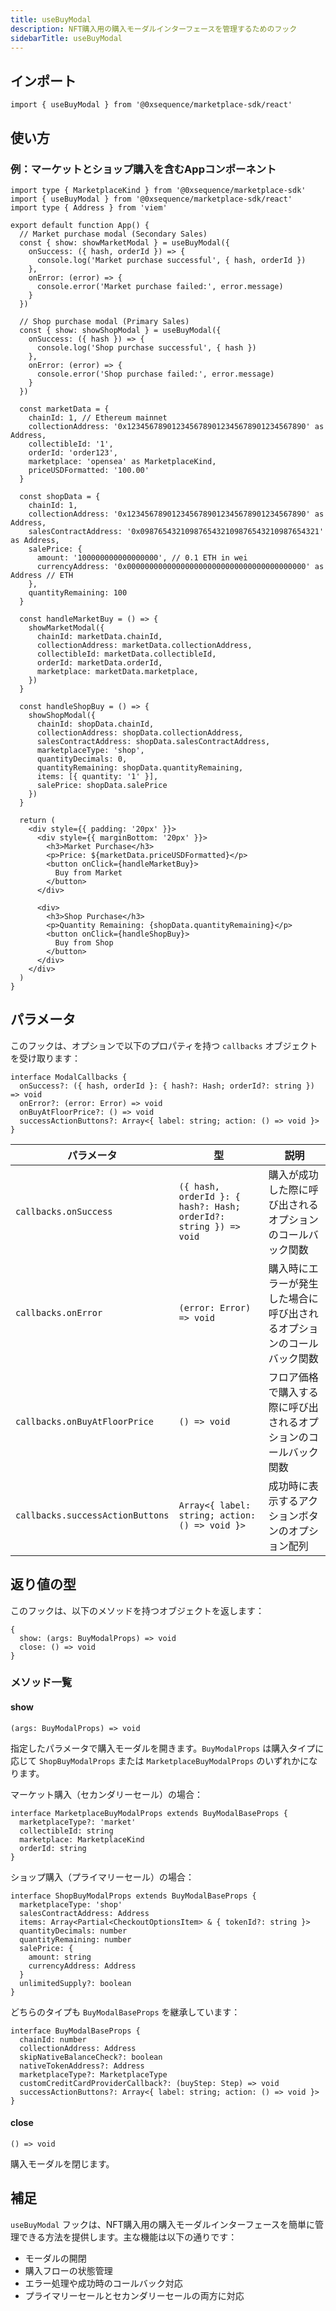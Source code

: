 ```yaml
---
title: useBuyModal
description: NFT購入用の購入モーダルインターフェースを管理するためのフック
sidebarTitle: useBuyModal
---
```


## インポート

```tsx
import { useBuyModal } from '@0xsequence/marketplace-sdk/react'
```

## 使い方

### 例：マーケットとショップ購入を含むAppコンポーネント

```tsx
import type { MarketplaceKind } from '@0xsequence/marketplace-sdk'
import { useBuyModal } from '@0xsequence/marketplace-sdk/react'
import type { Address } from 'viem'

export default function App() {
  // Market purchase modal (Secondary Sales)
  const { show: showMarketModal } = useBuyModal({
    onSuccess: ({ hash, orderId }) => {
      console.log('Market purchase successful', { hash, orderId })
    },
    onError: (error) => {
      console.error('Market purchase failed:', error.message)
    }
  })

  // Shop purchase modal (Primary Sales)
  const { show: showShopModal } = useBuyModal({
    onSuccess: ({ hash }) => {
      console.log('Shop purchase successful', { hash })
    },
    onError: (error) => {
      console.error('Shop purchase failed:', error.message)
    }
  })

  const marketData = {
    chainId: 1, // Ethereum mainnet
    collectionAddress: '0x1234567890123456789012345678901234567890' as Address,
    collectibleId: '1',
    orderId: 'order123',
    marketplace: 'opensea' as MarketplaceKind,
    priceUSDFormatted: '100.00'
  }

  const shopData = {
    chainId: 1,
    collectionAddress: '0x1234567890123456789012345678901234567890' as Address,
    salesContractAddress: '0x0987654321098765432109876543210987654321' as Address,
    salePrice: {
      amount: '100000000000000000', // 0.1 ETH in wei
      currencyAddress: '0x0000000000000000000000000000000000000000' as Address // ETH
    },
    quantityRemaining: 100
  }

  const handleMarketBuy = () => {
    showMarketModal({
      chainId: marketData.chainId,
      collectionAddress: marketData.collectionAddress,
      collectibleId: marketData.collectibleId,
      orderId: marketData.orderId,
      marketplace: marketData.marketplace,
    })
  }

  const handleShopBuy = () => {
    showShopModal({
      chainId: shopData.chainId,
      collectionAddress: shopData.collectionAddress,
      salesContractAddress: shopData.salesContractAddress,
      marketplaceType: 'shop',
      quantityDecimals: 0,
      quantityRemaining: shopData.quantityRemaining,
      items: [{ quantity: '1' }],
      salePrice: shopData.salePrice
    })
  }

  return (
    <div style={{ padding: '20px' }}>
      <div style={{ marginBottom: '20px' }}>
        <h3>Market Purchase</h3>
        <p>Price: ${marketData.priceUSDFormatted}</p>
        <button onClick={handleMarketBuy}>
          Buy from Market
        </button>
      </div>

      <div>
        <h3>Shop Purchase</h3>
        <p>Quantity Remaining: {shopData.quantityRemaining}</p>
        <button onClick={handleShopBuy}>
          Buy from Shop
        </button>
      </div>
    </div>
  )
}
```

## パラメータ
このフックは、オプションで以下のプロパティを持つ `callbacks` オブジェクトを受け取ります：

```tsx
interface ModalCallbacks {
  onSuccess?: ({ hash, orderId }: { hash?: Hash; orderId?: string }) => void
  onError?: (error: Error) => void
  onBuyAtFloorPrice?: () => void
  successActionButtons?: Array<{ label: string; action: () => void }>
}
```

| パラメータ                            | 型                                                                | 説明                                  |
| -------------------------------- | ---------------------------------------------------------------- | ----------------------------------- |
| `callbacks.onSuccess`            | `({ hash, orderId }: { hash?: Hash; orderId?: string }) => void` | 購入が成功した際に呼び出されるオプションのコールバック関数       |
| `callbacks.onError`              | `(error: Error) => void`                                         | 購入時にエラーが発生した場合に呼び出されるオプションのコールバック関数 |
| `callbacks.onBuyAtFloorPrice`    | `() => void`                                                     | フロア価格で購入する際に呼び出されるオプションのコールバック関数    |
| `callbacks.successActionButtons` | `Array<{ label: string; action: () => void }>`                   | 成功時に表示するアクションボタンのオプション配列            |

## 返り値の型
このフックは、以下のメソッドを持つオブジェクトを返します：

```tsx
{
  show: (args: BuyModalProps) => void
  close: () => void
}
```

### メソッド一覧

#### show
`(args: BuyModalProps) => void`

指定したパラメータで購入モーダルを開きます。`BuyModalProps` は購入タイプに応じて `ShopBuyModalProps` または `MarketplaceBuyModalProps` のいずれかになります。

マーケット購入（セカンダリーセール）の場合：

```tsx
interface MarketplaceBuyModalProps extends BuyModalBaseProps {
  marketplaceType?: 'market'
  collectibleId: string
  marketplace: MarketplaceKind
  orderId: string
}
```

ショップ購入（プライマリーセール）の場合：

```tsx
interface ShopBuyModalProps extends BuyModalBaseProps {
  marketplaceType: 'shop'
  salesContractAddress: Address
  items: Array<Partial<CheckoutOptionsItem> & { tokenId?: string }>
  quantityDecimals: number
  quantityRemaining: number
  salePrice: {
    amount: string
    currencyAddress: Address
  }
  unlimitedSupply?: boolean
}
```

どちらのタイプも `BuyModalBaseProps` を継承しています：

```tsx
interface BuyModalBaseProps {
  chainId: number
  collectionAddress: Address
  skipNativeBalanceCheck?: boolean
  nativeTokenAddress?: Address
  marketplaceType?: MarketplaceType
  customCreditCardProviderCallback?: (buyStep: Step) => void
  successActionButtons?: Array<{ label: string; action: () => void }>
}
```

#### close
`() => void`

購入モーダルを閉じます。

## 補足
`useBuyModal` フックは、NFT購入用の購入モーダルインターフェースを簡単に管理できる方法を提供します。主な機能は以下の通りです：
- モーダルの開閉
- 購入フローの状態管理
- エラー処理や成功時のコールバック対応
- プライマリーセールとセカンダリーセールの両方に対応